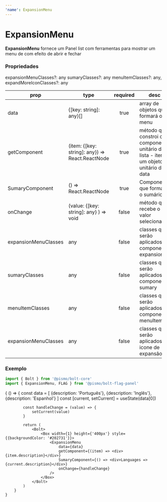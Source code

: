 ---
'name': ExpansionMenu
---


# ExpansionMenu

**ExpansionMenu** fornece um Panel list com ferramentas para mostrar um menu de com efeito de abrir e fechar

### Propriedades

expansionMenuClasses?: any
sumaryClasses?: any
menuItemClasses?: any,
expandMoreIconClasses?: any

| **prop**             | **type**                                        | **required** | **desc**                                                                               |
| -------------------- | ----------------------------------------------- | :----------: | -------------------------------------------------------------------------------------- |
| data                 | {[key: string]: any}[]                          |     true     | array de objetos que formará o menu                                                    |
| getComponent         | (item: {[key: string]: any}) => React.ReactNode |     true     | método que constroi o componente unitário da lista - item é um objeto unitário do data |
| SumaryComponent      | () => React.ReactNode                           |     true     | Componente que formará o sumário                                                       |
| onChange             | (value: {[key: string]: any} ) => void          |    false     | método que recebe o valor selecionado                                                  |
| expansionMenuClasses | any                                             |    false     | classes que serão aplicados ao componente expansion                                    |
| sumaryClasses        | any                                             |    false     | classes que serão aplicados ao componente sumary                                       |
| menuItemClasses      | any                                             |    false     | classes que serão aplicados ao componente menuItem                                     |
| expansionMenuClasses | any                                             |    false     | classes que serão aplicados ao icone de expansão                                       |

### Exemplo

```javascript
import { Bolt } from '@pismo/bolt-core'
import { ExpansionMenu, FLAG } from '@pismo/bolt-flag-panel'
```

<Playground>
    {
        () => {
            const data = [
                {description: 'Português'},
                {description: 'Inglês'},
                {description: 'Espanhol'}
            ]
            const [current, setCurrent] = useState(data[0])

            const handleChange = (value) => {
                setCurrent(value)
            }

            return (
                <Bolt>
                    <Box width={1} height={'400px'} style={{backgroundColor: '#202731'}}>
                        <ExpansionMenu
                            data={data}
                            getComponent={(item) => <div>{item.description}</div>}
                            SumaryComponent={() => <div>Languages => {current.description}</div>}
                            onChange={handleChange}
                        />
                    </Box>
                </Bolt>
            )
        }
    }

</Playground>
